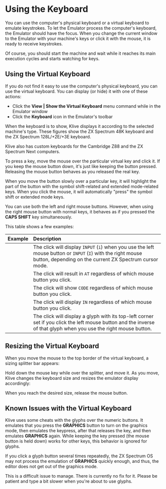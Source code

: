  
# Using the Keyboard

You can use the computer's physical keyboard or a virtual keyboard to emulate keystrokes. To let the Emulator process the computer's keyboard, the Emulator should have the focus. When you change the current window to the Emulator with your machine's keys or click it with the mouse, it is ready to receive keystrokes.

Of course, you should start the machine and wait while it reaches its main execution cycles and starts watching for keys.

## Using the Virtual Keyboard

If you do not find it easy to use the computer's physical keyboard, you can use the virtual keyboard. You can display (or hide) it with one of these actions:

- Click the **View | Show the Virtual Keyboard** menu command while in the Emulator window
- Click the **Keyboard** icon in the Emulator's toolbar

When the keyboard is to show, Klive displays it according to the selected machine's type. These figures show the ZX Spectrum 48K keyboard and the ZX Spectrum 128L/+2E/+3E keyboard.

<ClickableImage src="/images/getting-started/sp48-keyboard.png" width={650} />

<ClickableImage src="/images/getting-started/sp128-keyboard.png" alt="ZX Spectrum 128 Keyboard" width={650} />

<Callout type="info" emoji="💡">
Klive also has custom keyboards for the Cambridge Z88 and the ZX Spectrum Next computers.
</Callout>

To press a key, move the mouse over the particular virtual key and click it. If you keep the mouse button down, it's just like keeping the button pressed. Releasing the mouse button behaves as you released the real key.

When you move the button slowly over a particular key, it will highlight the part of the button with the symbol shift-related and extended mode-related keys. When you click the mouse, it will automatically "press" the symbol shift or extended mode keys. 

You can use both the left and right mouse buttons. However, when using the right mouse button with normal keys, it behaves as if you pressed the **CAPS SHIFT** key simultaneously.

This table shows a few examples:

| Example | Description
|-|:-|
| <ClickableImage src="/images/getting-started/main-key.png" alt="Main Key" width={64} /> | The click will display `INPUT` (`i`) when you use the left mouse button or `INPUT` (`I`) with the right mouse button, depending on the current ZX Spectrum cursor mode. |
| <ClickableImage src="/images/getting-started/symbol-key.png" alt="Symbol Key" width={64} /> | The click will result in `AT` regardless of which mouse button you click. |
| <ClickableImage src="/images/getting-started/above-key.png" alt="Above Key" width={64} /> | The click will show `CODE` regardless of which mouse button you click. |
| <ClickableImage src="/images/getting-started/below-key.png" alt="Below Key" width={64} /> | The click will display `IN` regardless of which mouse button you click. |
| <ClickableImage src="/images/getting-started/glyph-key.png" alt="Glyph Key" width={64} /> | The click will display a glyph with its top-left corner set if you click the left mouse button and the inverse of that glyph when you use the right mouse button. |

## Resizing the Virtual Keyboard

When you move the mouse to the top border of the virtual keyboard, a sizing splitter bar appears:

<ClickableImage 
  src="/images/getting-started/sizing-start.png"
  alt="Sizing Start" 
  width={550}
/>

Hold down the mouse key while over the splitter, and move it. As you move, Klive changes the keyboard size and resizes the emulator display accordingly:

<ClickableImage 
  src="/images/getting-started/sizing-end.png"
  alt="Sizing End" 
  width={550}
/>

When you reach the desired size, release the mouse button.

## Known Issues with the Virtual Keyboard

Klive uses some cheats with the glyphs over the numeric buttons. It emulates that you press the **GRAPHICS** button to turn on the graphics mode, then emulates the keypress, after that releases the key, and then emulates **GRAPHICS** again. While keeping the key pressed (the mouse button is held down) works for other keys, this behavior is ignored for glyphs.

If you click a glyph button several times repeatedly, the ZX Spectrum OS may not process the emulation of **GRAPHICS** quickly enough, and thus, the editor does not get out of the graphics mode. 

<Callout type="info" emoji="💡">
This is a difficult issue to manage. There is currently no fix for it. Please be patient and type a bit slower when you're about to use glyphs.
</Callout>
 
